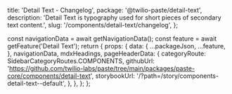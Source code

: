   title: 'Detail Text - Changelog',
  package: '@twilio-paste/detail-text',
  description: 'Detail Text is typography used for short pieces of secondary text content.',
  slug: '/components/detail-text/changelog',
};




  const navigationData = await getNavigationData();
  const feature = await getFeature('Detail Text');
  return {
    props: {
      data: {
        ...packageJson,
        ...feature,
      },
      navigationData,
      mdxHeadings,
      pageHeaderData: {
        categoryRoute: SidebarCategoryRoutes.COMPONENTS,
        githubUrl: 'https://github.com/twilio-labs/paste/tree/main/packages/paste-core/components/detail-text',
        storybookUrl: '/?path=/story/components-detail-text--default',
      },
    },
  };
};

<Changelog />
